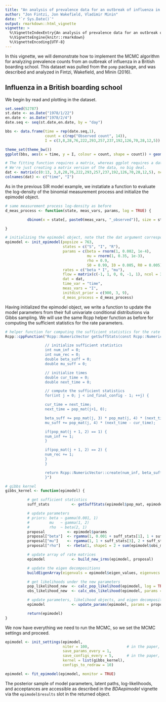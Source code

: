 ```yaml
---
title: "An analysis of prevalence data for an outbreak of influenza in a British boarding school"
author: "Jon Fintzi, Jon Wakefield, Vladimir Minin"
date: "`r Sys.Date()`"
output: rmarkdown::html_vignette
vignette: >
  %\VignetteIndexEntry{An analysis of prevalence data for an outbreak of influenza in a British boarding school}
  %\VignetteEngine{knitr::rmarkdown}
  %\VignetteEncoding{UTF-8}
---
```


In this vignette, we will demonstrate how to implement the MCMC algorithm for analyzing prevalence counts from an outbreak of influenza in a British boarding school. This dataset was pulled from the `pomp` package, and was described and analyzed in Fintzi, Wakefield, and Minin (2016).

## Influenza in a British boarding school

We begin by read and plotting in the dataset. 
```r
set.seed(52787)
st.date <- as.Date("1978/1/22")
en.date <- as.Date("1978/2/4")
date.seq <- seq(st.date,en.date, by = "day")

bbs <- data.frame(time = rep(date.seq,1),
                  count = c(rep("Observed count", 14)),
                  I = c(3,8,28,76,222,293,257,237,192,126,70,28,12,5))

theme_set(theme_bw())
ggplot(bbs, aes(x = time, y = I, colour = count, shape = count)) + geom_point(size = 4) + geom_line(size = 1) + labs(x = "Date (1978)", y = "Number of infected boys") + theme(text = element_text(size = 20)) + scale_colour_discrete(guide = "none") + scale_shape(guide = "none")

# The fitting function requires a matrix, whereas ggplot requires a data frame.
# We're just creating a matrix version of the data, no big deal.
dat <- matrix(c(0:13, 3,8,28,76,222,293,257,237,192,126,70,28,12,5), ncol = 2)
colnames(dat) <- c("time", "I")
```

As in the previous SIR model example, we instatiate a function to evaluate the log-density of the binomial measurement process and initialize the epimodel object. 

```r
# same measurement process log-density as before
d_meas_process <- function(state, meas_vars, params, log = TRUE) {

          dbinom(x = state[, paste0(meas_vars, "_observed")], size = state[, paste0(meas_vars, "_augmented")], prob = params["rho"], log = log)

}

# initializing the epimodel object, note that the dat argument corresponds to the dataset
epimodel <- init_epimodel(popsize = 763,
                          states = c("S", "I", "R"),                                 # SIR model
                          params = c(beta = rnorm(1, 0.002, 1e-4),                   # initial value for the infectivity rate
                                     mu = rnorm(1, 0.35, 1e-3),                      # initial value for the recovery rate
                                     rho = 0.9,                                      # initial value for the detection probability
                                     S0 = 0.99, I0 = 0.005, R0 = 0.005),             # initial state probabilities
                          rates = c("beta * I", "mu"),                               # unlumped rates: S->I, I->R
                          flow = matrix(c(-1, 1, 0, 0, -1, 1), ncol = 3, byrow = T), # flow matrix
                          dat = dat,                                                 # boarding school data
                          time_var = "time",                                         # name of time variable in the dataset
                          meas_vars = "I",                                           # name of the measurment variable in the dataset
                          initdist_prior = c(900, 3, 9),                             # Dirichlet hyperprior parameters
                          d_meas_process = d_meas_process)
```

Having initialized the epimodel object, we write a function to update the model parameters from their full univariate conditional distributions via Gibbs sampling. We will use the same Rcpp helper function as before for computing the sufficient statistics for the rate parameters. 

```r
# helper function for computing the sufficient statistics for the rate parameters
Rcpp::cppFunction("Rcpp::NumericVector getSuffStats(const Rcpp::NumericMatrix& pop_mat, const int ind_final_config) {

                  // initialize sufficient statistics
                  int num_inf = 0;
                  int num_rec = 0;
                  double beta_suff = 0;
                  double mu_suff = 0;

                  // initialize times
                  double cur_time = 0;
                  double next_time = 0;

                  // compute the sufficient statistics
                  for(int j = 0; j < ind_final_config - 1; ++j) {

                  cur_time = next_time;
                  next_time = pop_mat(j+1, 0);

                  beta_suff += pop_mat(j, 3) * pop_mat(j, 4) * (next_time - cur_time);
                  mu_suff += pop_mat(j, 4) * (next_time - cur_time);

                  if(pop_mat(j + 1, 2) == 1) {
                  num_inf += 1;
                  }

                  if(pop_mat(j + 1, 2) == 2) {
                  num_rec += 1;
                  }
                  }

                  return Rcpp::NumericVector::create(num_inf, beta_suff, num_rec, mu_suff);
                  }")

# gibbs kernel
gibbs_kernel <- function(epimodel) {

          # get sufficient statistics
          suff_stats          <- getSuffStats(epimodel$pop_mat, epimodel$ind_final_config)

          # update parameters
          # priors: beta ~ gamma(0.001, 1)
          #         mu   ~ gamma(1, 2)
          #         rho  ~ beta(2, 1)
          proposal          <- epimodel$params
          proposal["beta"]  <- rgamma(1, 0.001 + suff_stats[1], 1 + suff_stats[2])
          proposal["mu"]    <- rgamma(1, 1 + suff_stats[3], 2 + suff_stats[4])
          proposal["rho"]   <- rbeta(1, shape1 = 2 + sum(epimodel$obs_mat[,"I_observed"]), shape2 = 1 + sum(epimodel$obs_mat[,"I_augmented"] - epimodel$obs_mat[,"I_observed"]))

          # update array of rate matrices
          epimodel            <- build_new_irms(epimodel, proposal)

          # update the eigen decompositions
          buildEigenArray(eigenvals = epimodel$eigen_values, eigenvecs = epimodel$eigen_vectors, inversevecs = epimodel$inv_eigen_vectors, irm_array = epimodel$irm)

          # get likelihoods under the new parameters
          pop_likelihood_new  <- calc_pop_likelihood(epimodel, log = TRUE)
          obs_likelihood_new  <- calc_obs_likelihood(epimodel, params = proposal, log = TRUE)

          # update parameters, likelihood objects, and eigen decompositions
          epimodel            <- update_params(epimodel, params = proposal, pop_likelihood = pop_likelihood_new, obs_likelihood = obs_likelihood_new)

          return(epimodel)
}

```

We now have everything we need to run the MCMC, so we set the MCMC settings and proceed. 
```r
epimodel <- init_settings(epimodel,
                          niter = 100,                 # in the paper, we used 250,000 iterations per MCMC chain
                          save_params_every = 1,
                          save_configs_every = 5,      # in the paper, we saved every 500th collection of latent paths
                          kernel = list(gibbs_kernel),
                          configs_to_redraw = 10)

epimodel <- fit_epimodel(epimodel, monitor = TRUE)
```

The posterior sample of model parameters, latent paths, log-likelihoods, and acceptances are accessible as described in the *BDAepimodel* vignette via the `epimodel$results` slot in the returned object.